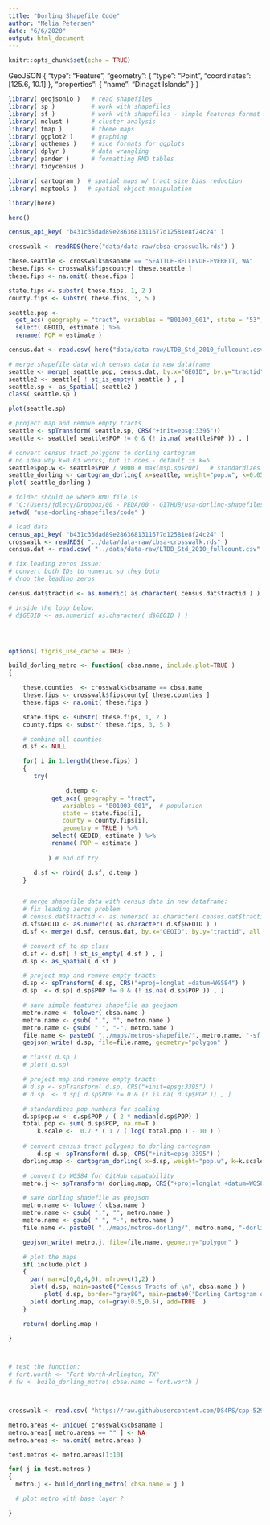```yaml
---
title: "Dorling Shapefile Code"
author: "Melia Petersen"
date: "6/6/2020"
output: html_document
---
```


```r
knitr::opts_chunk$set(echo = TRUE)
```

GeoJSON 
{
  "type": "Feature",
  "geometry": {
    "type": "Point",
    "coordinates": [125.6, 10.1]
  },
  "properties": {
    "name": "Dinagat Islands"
  }
}


```r
library( geojsonio )   # read shapefiles
library( sp )          # work with shapefiles
library( sf )          # work with shapefiles - simple features format
library( mclust )      # cluster analysis 
library( tmap )        # theme maps
library( ggplot2 )     # graphing 
library( ggthemes )    # nice formats for ggplots
library( dplyr )       # data wrangling 
library( pander )      # formatting RMD tables
library( tidycensus )

library( cartogram )  # spatial maps w/ tract size bias reduction
library( maptools )   # spatial object manipulation 

library(here)
```


```r
here()
```


```r
census_api_key( "b431c35dad89e2863681311677d12581e8f24c24" )

crosswalk <- readRDS(here("data/data-raw/cbsa-crosswalk.rds") ) 

these.seattle <- crosswalk$msaname == "SEATTLE-BELLEVUE-EVERETT, WA"
these.fips <- crosswalk$fipscounty[ these.seattle ]
these.fips <- na.omit( these.fips )

state.fips <- substr( these.fips, 1, 2 )
county.fips <- substr( these.fips, 3, 5 )

seattle.pop <-
  get_acs( geography = "tract", variables = "B01003_001", state = "53", county = county.fips[state.fips=="53"], geometry = TRUE ) %>%
  select( GEOID, estimate ) %>%
  rename( POP = estimate )

```

```r

census.dat <- read.csv( here("data/data-raw/LTDB_Std_2010_fullcount.csv" ))

# merge shapefile data with census data in new dataframe
seattle <- merge( seattle.pop, census.dat, by.x="GEOID", by.y="tractid" )
seattle2 <- seattle[ ! st_is_empty( seattle ) , ]
seattle.sp <- as_Spatial( seattle2 )
class( seattle.sp )

plot(seattle.sp)
```

```r
# project map and remove empty tracts
seattle <- spTransform( seattle.sp, CRS("+init=epsg:3395"))
seattle <- seattle[ seattle$POP != 0 & (! is.na( seattle$POP )) , ]

# convert census tract polygons to dorling cartogram
# no idea why k=0.03 works, but it does - default is k=5
seattle$pop.w <- seattle$POP / 9000 # max(msp.sp$POP)   # standardizes it to max of 1.5
seattle_dorling <- cartogram_dorling( x=seattle, weight="pop.w", k=0.05 )
plot( seattle_dorling )
```


```r


# folder should be where RMD file is
# "C:/Users/jdlecy/Dropbox/00 - PEDA/00 - GITHUB/usa-dorling-shapefiles"
setwd( "usa-dorling-shapefiles/code" )

# load data
census_api_key( "b431c35dad89e2863681311677d12581e8f24c24" )
crosswalk <- readRDS( "../data/data-raw/cbsa-crosswalk.rds" ) 
census.dat <- read.csv( "../data/data-raw/LTDB_Std_2010_fullcount.csv" )

# fix leading zeros issue:
# convert both IDs to numeric so they both 
# drop the leading zeros

census.dat$tractid <- as.numeric( as.character( census.dat$tractid ) )

# inside the loop below: 
# d$GEOID <- as.numeric( as.character( d$GEOID ) )




options( tigris_use_cache = TRUE )

build_dorling_metro <- function( cbsa.name, include.plot=TRUE )
{

	these.counties  <- crosswalk$cbsaname == cbsa.name
	these.fips <- crosswalk$fipscounty[ these.counties ]
	these.fips <- na.omit( these.fips )

	state.fips <- substr( these.fips, 1, 2 )
	county.fips <- substr( these.fips, 3, 5 )

	# combine all counties
	d.sf <- NULL

	for( i in 1:length(these.fips) )
	{
	   try(  

                d.temp <- 
	        get_acs( geography = "tract", 
	           variables = "B01003_001",  # population
	           state = state.fips[i], 
	           county = county.fips[i], 
	           geometry = TRUE ) %>%
	        select( GEOID, estimate ) %>%
	        rename( POP = estimate )
		   
           ) # end of try

	   d.sf <- rbind( d.sf, d.temp )
	}


	# merge shapefile data with census data in new dataframe:
	# fix leading zeros problem
	# census.dat$tractid <- as.numeric( as.character( census.dat$tractid ) )
	d.sf$GEOID <- as.numeric( as.character( d.sf$GEOID ) )
	d.sf <- merge( d.sf, census.dat, by.x="GEOID", by.y="tractid", all.x=T )

	# convert sf to sp class
	d.sf <- d.sf[ ! st_is_empty( d.sf ) , ]
	d.sp <- as_Spatial( d.sf )

	# project map and remove empty tracts
	d.sp <- spTransform( d.sp, CRS("+proj=longlat +datum=WGS84") )
	d.sp  <- d.sp[ d.sp$POP != 0 & (! is.na( d.sp$POP )) , ]

	# save simple features shapefile as geojson
	metro.name <- tolower( cbsa.name )
	metro.name <- gsub( ",", "", metro.name )
	metro.name <- gsub( " ", "-", metro.name )
	file.name <- paste0( "../maps/metros-shapefile/", metro.name, "-sf.geojson" )
	geojson_write( d.sp, file=file.name, geometry="polygon" )

	# class( d.sp )
	# plot( d.sp)

	# project map and remove empty tracts
	# d.sp <- spTransform( d.sp, CRS("+init=epsg:3395") )
	# d.sp  <- d.sp[ d.sp$POP != 0 & (! is.na( d.sp$POP )) , ]

	# standardizes pop numbers for scaling
	d.sp$pop.w <- d.sp$POP / ( 2 * median(d.sp$POP) ) 
	total.pop <- sum( d.sp$POP, na.rm=T )
        k.scale <-  0.7 * ( 1 / ( log( total.pop ) - 10 ) ) 
        
	# convert census tract polygons to dorling cartogram
        d.sp <- spTransform( d.sp, CRS("+init=epsg:3395") )
	dorling.map <- cartogram_dorling( x=d.sp, weight="pop.w", k=k.scale )  # k=0.05

	# convert to WGS84 for GitHub capatability 
	metro.j <- spTransform( dorling.map, CRS("+proj=longlat +datum=WGS84") )

	# save dorling shapefile as geojson
	metro.name <- tolower( cbsa.name )
	metro.name <- gsub( ",", "", metro.name )
	metro.name <- gsub( " ", "-", metro.name )
	file.name <- paste0( "../maps/metros-dorling/", metro.name, "-dorling.geojson" )

	geojson_write( metro.j, file=file.name, geometry="polygon" )

	# plot the maps 
	if( include.plot )
	{
	  par( mar=c(0,0,4,0), mfrow=c(1,2) )
	  plot( d.sp, main=paste0("Census Tracts of \n", cbsa.name ) )
          plot( d.sp, border="gray80", main=paste0("Dorling Cartogram of \n", cbsa.name ) )
	  plot( dorling.map, col=gray(0.5,0.5), add=TRUE  )
	}

	return( dorling.map )

}



# test the function: 
# fort.worth <- "Fort Worth-Arlington, TX"
# fw <- build_dorling_metro( cbsa.name = fort.worth )



crosswalk <- read.csv( "https://raw.githubusercontent.com/DS4PS/cpp-529-master/master/data/cbsatocountycrosswalk.csv",  stringsAsFactors=F, colClasses="character" )

metro.areas <- unique( crosswalk$cbsaname )
metro.areas[ metro.areas == "" ] <- NA
metro.areas <- na.omit( metro.areas )

test.metros <- metro.areas[1:10]

for( j in test.metros )
{
  metro.j <- build_dorling_metro( cbsa.name = j )

  # plot metro with base layer ? 

}
```

